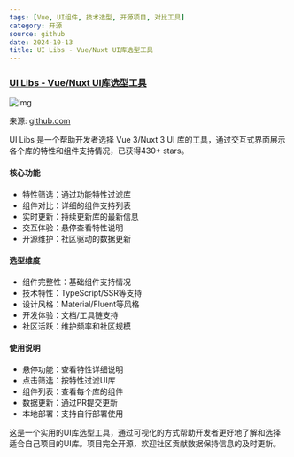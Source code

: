 ```yaml
---
tags: [Vue, UI组件, 技术选型, 开源项目, 对比工具]
category: 开源
source: github
date: 2024-10-13
title: UI Libs - Vue/Nuxt UI库选型工具
---
```


### [UI Libs - Vue/Nuxt UI库选型工具](https://github.com/ddahan/ui-libs)

![img](https://img.mengpeng.tech/i/2024/12/06/67528a29d6fd2.webp)

来源: [github.com](https://github.com/ddahan/ui-libs)

UI Libs 是一个帮助开发者选择 Vue 3/Nuxt 3 UI 库的工具，通过交互式界面展示各个库的特性和组件支持情况，已获得430+ stars。

#### 核心功能
- 特性筛选：通过功能特性过滤库
- 组件对比：详细的组件支持列表
- 实时更新：持续更新库的最新信息
- 交互体验：悬停查看特性说明
- 开源维护：社区驱动的数据更新

#### 选型维度
- 组件完整性：基础组件支持情况
- 技术特性：TypeScript/SSR等支持
- 设计风格：Material/Fluent等风格
- 开发体验：文档/工具链支持
- 社区活跃：维护频率和社区规模

#### 使用说明
- 悬停功能：查看特性详细说明
- 点击筛选：按特性过滤UI库
- 组件列表：查看每个库的组件
- 数据更新：通过PR提交更新
- 本地部署：支持自行部署使用

这是一个实用的UI库选型工具，通过可视化的方式帮助开发者更好地了解和选择适合自己项目的UI库。项目完全开源，欢迎社区贡献数据保持信息的及时更新。 